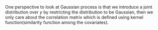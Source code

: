 One perspective to look at Gaussian process is that we introduce a joint distribution over $y$ by restricting the distribution to be Gaussian, then we only care about the correlation matrix which is defined using kernel function(similarity function among the covariates).
